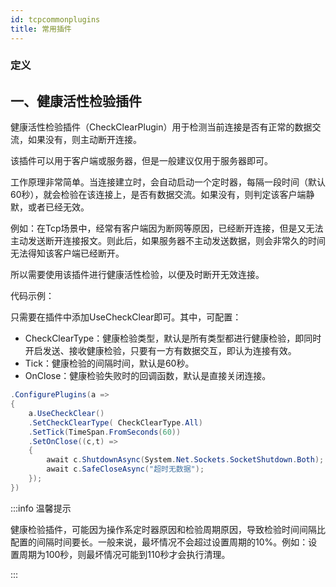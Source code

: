 ```yaml
---
id: tcpcommonplugins
title: 常用插件
---
```



### 定义

<TouchSocketDefinition />


## 一、健康活性检验插件

健康活性检验插件（CheckClearPlugin）用于检测当前连接是否有正常的数据交流，如果没有，则主动断开连接。

该插件可以用于客户端或服务器，但是一般建议仅用于服务器即可。

工作原理非常简单。当连接建立时，会自动启动一个定时器，每隔一段时间（默认60秒），就会检验在该连接上，是否有数据交流。如果没有，则判定该客户端静默，或者已经无效。

例如：在Tcp场景中，经常有客户端因为断网等原因，已经断开连接，但是又无法主动发送断开连接报文。则此后，如果服务器不主动发送数据，则会非常久的时间无法得知该客户端已经断开。

所以需要使用该插件进行健康活性检验，以便及时断开无效连接。

代码示例：

只需要在插件中添加UseCheckClear即可。其中，可配置：

- CheckClearType：健康检验类型，默认是所有类型都进行健康检验，即同时开启发送、接收健康检验，只要有一方有数据交互，即认为连接有效。
- Tick：健康检验的间隔时间，默认是60秒。
- OnClose：健康检验失败时的回调函数，默认是直接关闭连接。

```csharp {3} showLineNumbers
.ConfigurePlugins(a =>
{
    a.UseCheckClear()
    .SetCheckClearType( CheckClearType.All)
    .SetTick(TimeSpan.FromSeconds(60))
    .SetOnClose((c,t) => 
    {
        await c.ShutdownAsync(System.Net.Sockets.SocketShutdown.Both);
        await c.SafeCloseAsync("超时无数据");
    });
})
```

:::info 温馨提示

健康检验插件，可能因为操作系定时器原因和检验周期原因，导致检验时间间隔比配置的间隔时间要长。一般来说，最坏情况不会超过设置周期的10%。例如：设置周期为100秒，则最坏情况可能到110秒才会执行清理。

:::  
